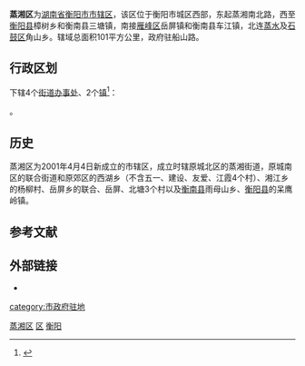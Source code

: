 {{Infobox China County
| county  = 蒸湘区
| Photo = 
| Photoname=
| map = 
| map size = 
| Pinyin   = 
| Belong = [[湖南省|湖南省]][[衡阳市|衡阳市]]
| Types= [[市辖区|市辖区]]
| admincode =
| founded = 
| seat = 船山路
| officerTitle= 
| officer=
| division=7
| town=1
| township=2
| subdistrict=4
| dialect=
| post code=421000
| phone code = 0734
| coordinate = 
| area = 101
| area land =  
| area water =  
| census yr = 
| pop = 人
| density = 
| GDP = 
| web = 
}}
'''蒸湘区'''为[[湖南省|湖南省]][[衡阳市|衡阳市]][[市辖区|市辖区]]，该区位于衡阳市城区西部，东起蒸湘南北路，西至[[衡阳县|衡阳县]]樟树乡和衡南县三塘镇，南接[[雁峰区|雁峰区]]岳屏镇和衡南县车江镇，北连[[蒸水|蒸水]]及[[石鼓区|石鼓区]]角山乡。辖域总面积101平方公里，政府驻船山路。

== 行政区划 ==
{{PAGENAMEBASE}}下辖4个[[街道办事处|街道办事处]]、2个[[行政建制镇|镇]]<ref>{{PRC admin/ref sgc|43/04/08}}</ref>：

{{PRC admin/children|43/04/08}}。

==历史==
蒸湘区为2001年4月4日新成立的市辖区，成立时辖原城北区的蒸湘街道，原城南区的联合街道和原郊区的西湖乡（不含五一、建设、友爱、江霞4个村）、湘江乡的杨柳村、岳屏乡的联合、岳屏、北塘3个村以及[[衡南县|衡南县]]雨母山乡、[[衡阳县|衡阳县]]的呆鹰岭镇。

{{2001年衡阳市区划调整}}

== 参考文献 ==
{{Wikisource|国务院关于同意湖南省调整衡阳市市辖区行政区划的批复}}
{{reflist}}

== 外部链接 ==
* {{Official website|http://www.zhengxiang.gov.cn/|name=衡阳市蒸湘区人民政府门户网站}}

{{衡阳市蒸湘区行政区划}}
{{衡阳市行政区划}}
{{湖南行政区划}}
[[category:市政府驻地|category:市政府驻地]]
[[Category:蒸湘区|]]
[[Category:衡阳区县市|区]]
[[Category:湖南市辖区|衡阳]]